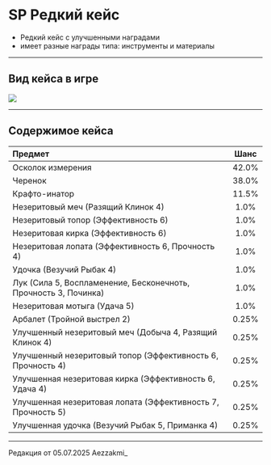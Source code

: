 # SP Редкий кейс
- Редкий кейс с улучшенными наградами
- имеет разные награды типа: инструменты и материалы

--------

## Вид кейса в игре

<img src="https://raw.githubusercontent.com/mc-eternity/web-wikipages/refs/heads/master/assets/redkiysp.webp" />

--------

## Содержимое кейса

| Предмет | Шанс |
| :------ | :---: |
| Осколок измерения | 42.0% |
| Черенок | 38.0% |
| Крафто-инатор | 11.5% |
| Незеритовый меч (Разящий Клинок 4) | 1.0% |
| Незеритовый топор (Эффективность 6) | 1.0% |
| Незеритовая кирка (Эффективность 6) | 1.0% |
| Незеритовая лопата (Эффективность 6, Прочность 4) | 1.0% |
| Удочка (Везучий Рыбак 4) | 1.0% |
| Лук (Сила 5, Воспламенение, Бесконечноть, Прочность 3, Починка) | 1.0% |
| Незеритовая мотыга (Удача 5) | 1.0% |
| Арбалет (Тройной выстрел 2) | 0.25% |
| Улучшенный незеритовый меч (Добыча 4, Разящий Клинок 4) | 0.25% |
| Улучшенный незеритовый топор (Эффективность 6, Прочность 4) | 0.25% |
| Улучшенная незеритовая кирка (Эффективность 6, Удача 4) | 0.25% |
| Улучшенная незеритовая лопата (Эффективность 7, Прочность 5) | 0.25% |
| Улучшенная удочка (Везучий Рыбак 5, Приманка 4) | 0.25% |

--------

<Badge bgColor="#ffad47" textColor="#000000">Редакция от 05.07.2025</Badge> <Badge bgColor="#88bfbd" textColor="#000000">Aezzakmi_</Badge>
